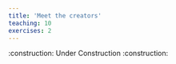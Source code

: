 ```yaml
---
title: 'Meet the creators'
teaching: 10
exercises: 2
---
```


:::::::::::::::::::::::::::::::::::::::::::::::::::::::::::::::::::::::: callout

:construction: Under Construction :construction:

::::::::::::::::::::::::::::::::::::::::::::::::::::::::::::::::::::::::::::::::
